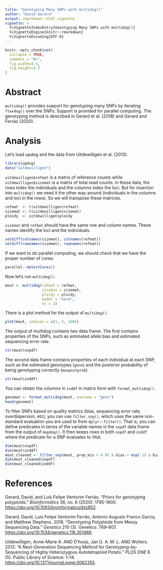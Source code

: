 ```yaml
---
title: "Genotyping Many SNPs with multidog()"
author: "David Gerard"
output: rmarkdown::html_vignette
vignette: >
  %\VignetteIndexEntry{Genotyping Many SNPs with multidog()}
  %\VignetteEngine{knitr::rmarkdown}
  %\VignetteEncoding{UTF-8}
---
```


```r
knitr::opts_chunk$set(
  collapse = TRUE,
  comment = "#>",
  fig.width=4.5,
  fig.height=3.5
)
```

# Abstract

`multidog()` provides support for genotyping many SNPs by iterating
`flexdog()` over the SNPs. Support is provided for parallel computing. The genotyping method
is described in Gerard et al. (2018) and Gerard and Ferrão (2020).

# Analysis

Let's load updog and the data from Uitdewilligen et al. (2013).
```r
library(updog)
data("uitdewilligen")
```

`uitdewilligen$refmat` is a matrix of reference counts while 
`uitdewilligen$sizemat` is a matrix of total read counts. In these data,
the rows index the individuals and the columns index the 
loci. But for insertion into `multidog()` we need it the other way around 
(individuals in the columns and loci in the rows). 
So we will transpose these matrices.
```r
refmat  <- t(uitdewilligen$refmat)
sizemat <- t(uitdewilligen$sizemat)
ploidy  <- uitdewilligen$ploidy
```

`sizemat` and `refmat` should have the same row and column names. These names
identify the loci and the individuals.
```r
setdiff(colnames(sizemat), colnames(refmat))
setdiff(rownames(sizemat), rownames(refmat))
```

If we want to do parallel computing, we should check that we have the
proper number of cores:
```r
parallel::detectCores()
```

Now let's run `multidog()`:
```r
mout <- multidog(refmat = refmat, 
                 sizemat = sizemat, 
                 ploidy = ploidy, 
                 model = "norm",
                 nc = 2)
```

There is a plot method for the output of `multidog()`.
```r
plot(mout, indices = c(1, 5, 100))
```

The output of multidog contains two data frame. The first contains properties
of the SNPs, such as estimated allele bias and estimated sequencing error rate.

```r
str(mout$snpdf)
```

The second data frame contains properties of each individual at each SNP, such as the
estimated genotypes (`geno`) and the posterior probability of being genotyping correctly (`maxpostprob`).

```r
str(mout$inddf)
```

You can obtain the columns in `inddf` in matrix form with `format_multidog()`.

```r
genomat <- format_multidog(mout, varname = "geno")
head(genomat)
```

To filter SNPs based on quality metrics (bias, sequencing error rate, 
overdispersion, etc), you can use `filter_snp()`, which uses the same 
non-standard evaluation you are used to from `dplyr::filter()`. 
That is, you can define predicates in terms of the variable
names in the `snpdf` data frame from the output of `mupdog()`. It then 
keeps rows in both `snpdf` and `inddf` where the predicate for a SNP
evaluates to `TRUE`.

```r
dim(mout$snpdf)
dim(mout$inddf)
mout_cleaned <- filter_snp(mout, prop_mis < 0.05 & bias > exp(-1) & bias < exp(1))
dim(mout_cleaned$snpdf)
dim(mout_cleaned$inddf)
```


# References

Gerard, David, and Luís Felipe Ventorim Ferrão. "Priors for genotyping polyploids." *Bioinformatics* 36, no. 6 (2020): 1795-1800. <https://doi.org/10.1093/bioinformatics/btz852>.

Gerard, David, Luís Felipe Ventorim Ferrão, Antonio Augusto Franco Garcia, and Matthew Stephens. 2018. "Genotyping Polyploids from Messy Sequencing Data." *Genetics* 210 (3). Genetics: 789–807. <https://doi.org/10.1534/genetics.118.301468>.

Uitdewilligen, Anne-Marie A. AND D’hoop, Jan G. A. M. L. AND Wolters. 2013. "A Next-Generation Sequencing Method for Genotyping-by-Sequencing of Highly Heterozygous Autotetraploid Potato." *PLOS ONE* 8 (5). Public Library of Science: 1–14. <https://doi.org/10.1371/journal.pone.0062355>.




